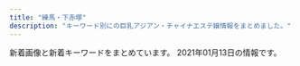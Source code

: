 ```yaml
---
title: "練馬・下赤塚"
description: "キーワード別にの巨乳アジアン・チャイナエステ嬢情報をまとめました。"
---
```


新着画像と新着キーワードをまとめています。
2021年01月13日の情報です。

<DmmAffiliateIns />
<KeywordTable
  shops={
    [
    {
        "keywords": {
            "C": 13
        },
        "img_links": [
            "http://www.e-rakuraku.info/images/newfacet.png",
            "http://www.e-rakuraku.info/images/tite-gallery.png",
            "http://www.e-rakuraku.info/images/mobile.png",
            "http://www.e-rakuraku.info/images/huiyuan.png",
            "http://www.e-rakuraku.info/images/g5.jpg",
            "http://www.e-rakuraku.info/images/sr.png",
            "http://www.e-rakuraku.info/images/g3.jpg",
            "http://www.e-rakuraku.info/images/g2.jpg",
            "http://www.e-rakuraku.info/images/tite-staff.png",
            "http://www.e-rakuraku.info/images/top.jpg",
            "http://www.e-rakuraku.info/images/tel.png",
            "http://www.e-rakuraku.info/images/g4.jpg",
            "http://www.e-rakuraku.info/images/newt.png",
            "http://www.e-rakuraku.info/images/s1.png",
            "http://www.e-rakuraku.info/images/g0.jpg",
            "http://www.e-rakuraku.info/images/g1.jpg",
            "http://www.e-rakuraku.info/images/nei_03.jpg",
            "http://www.e-rakuraku.info/images/s2.png"
        ],
        "url": "http://www.e-rakuraku.info/",
        "station": "\u4e2d\u6751\u6a4b\u99c5",
        "name": "\u697d\u697d"
    },
    {
        "img_links": [
            "http://es-nerima.biz/wp-content/themes/template-salon2/images/gallery4.jpg",
            "http://es-nerima.biz/wp-content/uploads/2016/10/g3-250x330.jpg",
            "http://es-nerima.biz/wp-content/uploads/2016/10/mika-250x330.jpg",
            "http://es-nerima.biz/wp-content/themes/template-salon2/images/gallery2.jpg",
            "http://es-nerima.biz/wp-content/uploads/2016/10/eri-250x330.jpg",
            "http://es-nerima.biz/wp-content/themes/template-salon2/images/gallery-ttl.png",
            "http://es-nerima.biz/wp-content/uploads/2016/10/gallery8.jpg",
            "http://es-nerima.biz/wp-content/themes/template-salon2/images/gallery1.jpg",
            "http://es-nerima.biz/wp-content/uploads/2016/10/camp-bnr.jpg",
            "http://es-nerima.biz/wp-content/uploads/2016/10/girl-1.jpg",
            "http://es-nerima.biz/wp-content/uploads/2016/10/gallery2.jpg",
            "http://es-nerima.biz/wp-content/uploads/2016/10/girl-1-250x330.jpg",
            "http://es-nerima.biz/wp-content/uploads/2016/10/gallery6.jpg",
            "http://es-nerima.biz/wp-content/uploads/2016/10/g6.jpg",
            "http://es-nerima.biz/wp-content/themes/template-salon2/images/pickup-ttl.png",
            "http://es-nerima.biz/wp-content/uploads/2016/10/g6-250x330.jpg",
            "http://es-nerima.biz/wp-content/themes/template-salon2/images/magazine.jpg",
            "http://es-nerima.biz/wp-content/uploads/2016/10/g3.jpg",
            "http://es-nerima.biz/wp-content/themes/template-salon2/images/gallery3.jpg",
            "http://es-nerima.biz/wp-content/themes/template-salon2/images/camp-bnr.jpg",
            "http://es-nerima.biz/wp-content/uploads/2016/10/g4-250x330.jpg",
            "http://es-nerima.biz/wp-content/uploads/2016/10/g5.jpg",
            "http://es-nerima.biz/wp-content/uploads/2016/10/gallery1.jpg",
            "http://es-nerima.biz/wp-content/uploads/2016/10/mika.jpg",
            "http://es-nerima.biz/wp-content/themes/template-salon2/images/massage-de_88_31.jpg",
            "http://cdn.dino-es.com/images/logo/88x31DinoEs.png",
            "http://es-nerima.biz/wp-content/uploads/2016/10/gallery5.jpg",
            "http://es-nerima.biz/wp-content/uploads/2016/10/eri.jpg",
            "http://es-nerima.biz/wp-content/uploads/2016/10/gallery7.jpg",
            "http://es-nerima.biz/wp-content/uploads/2016/10/g1-250x330.jpg",
            "http://es-nerima.biz/wp-content/uploads/2016/10/g5-250x330.jpg",
            "http://es-nerima.biz/wp-content/uploads/2016/10/gallery3.jpg",
            "http://es-nerima.biz/wp-content/themes/template-salon2/images/newface-ttl.png",
            "http://es-nerima.biz/wp-content/uploads/2016/10/girl-1-300x450.jpg",
            "http://es-nerima.biz/wp-content/uploads/2016/10/gallery8-600x600.jpg",
            "http://es-nerima.biz/wp-content/themes/template-salon2/images/slider1.jpg",
            "http://es-nerima.biz/wp-content/themes/template-salon2/images/pickup-frame.png",
            "http://es-nerima.biz/wp-content/themes/template-salon2/images/tel.png",
            "http://es-nerima.biz/wp-content/themes/template-salon2/images/news-ttl.png"
        ],
        "name": "\u3046\u3089\u3089",
        "keywords": {},
        "url": "http://es-nerima.biz/",
        "station": "\u7df4\u99ac\u99c5\u5317\u53e3"
    },
    {
        "img_links": [
            "http://koukoku.xyz/garden/css/nav/nav02.png",
            "http://koukoku.xyz/garden/css/right.jpg",
            "http://koukoku.xyz/garden/css/nav/nav06.png",
            "http://koukoku.xyz/garden/css/nav/nav05.png",
            "http://koukoku.xyz/garden/css/top04.jpg",
            "http://koukoku.xyz/garden/css/staff/staff05.jpg",
            "http://koukoku.xyz/garden/css/nav/nav04.png",
            "http://koukoku.xyz/garden/css/staff/staff004.jpg",
            "http://koukoku.xyz/garden/css/staff/staff002.jpg",
            "http://koukoku.xyz/garden/css/staff/staff001.jpg",
            "http://koukoku.xyz/garden/css/left.jpg",
            "http://koukoku.xyz/garden/css/top01.jpg",
            "http://koukoku.xyz/garden/css/staff/staff003.jpg",
            "http://koukoku.xyz/garden/css/tel.png",
            "http://koukoku.xyz/garden/css/nav/nav01.png",
            "http://koukoku.xyz/garden/css/staff06.jpg",
            "http://koukoku.xyz/garden/css/staff0002.jpg",
            "http://koukoku.xyz/garden/css/staff/staff05-b.jpg",
            "http://koukoku.xyz/garden/css/staff001.jpg",
            "http://koukoku.xyz/garden/css/nav/nav03.png",
            "http://koukoku.xyz/garden/css/staff05.jpg",
            "http://koukoku.xyz/garden/css/staff/staff06.jpg"
        ],
        "url": "http://koukoku.xyz/garden/",
        "name": "\u591c\u306e\u30ac\u30fc\u30c7\u30f3",
        "station": "\u7df4\u99ac\u99c5",
        "keywords": {
            "92": 2,
            "C": 1,
            "85": 1,
            "E": 1,
            "F": 1,
            "87": 1,
            "D": 3,
            "89": 2
        }
    },
    {
        "station": "\u77f3\u795e\u4e95\u516c\u5712\u99c5\u5357\u53e3",
        "img_links": [
            "http://aroma-p.info/wp/wp-content/uploads/2020/09/78654a1.jpg",
            "http://aroma-p.info/wp/wp-content/themes/Butterfly2_ver_1_3/images/tel.png",
            "http://aroma-p.info/wp/wp-content/themes/Butterfly2_ver_1_3/images/room/4.jpg",
            "http://aroma-p.info/wp/wp-content/uploads/2019/07/darstyfauya.jpg",
            "http://aroma-p.info/wp/wp-content/themes/Butterfly2_ver_1_3/images/room/6.jpg",
            "http://aroma-p.info/wp/wp-content/themes/Butterfly2_ver_1_3/event/top-img021.png",
            "http://aroma-p.info/wp/wp-content/themes/Butterfly2_ver_1_3/images/room/1.jpg",
            "http://aroma-p.info/wp/wp-content/themes/Butterfly2_ver_1_3/images/room/5.jpg",
            "http://aroma-p.info/wp/wp-content/uploads/2019/07/faytusgiahojpk.jpg",
            "http://aroma-p.info/wp/wp-content/uploads/2020/11/iouyghsa.jpg",
            "http://aroma-p.info/wp/wp-content/themes/Butterfly2_ver_1_3/event/top-img09.png",
            "http://aroma-p.info/wp/wp-content/uploads/2019/11/asashiojpka.jpg",
            "http://aroma-p.info/wp/wp-content/uploads/2019/12/sayugihojka.jpg",
            "http://aroma-p.info/wp/wp-content/themes/Butterfly2_ver_1_3/images/room/2.jpg",
            "http://aroma-p.info/wp/wp-content/uploads/2018/06/hiusasalklksaa.jpg",
            "http://aroma-p.info/wp/wp-content/themes/Butterfly2_ver_1_3/event/top-img01.png",
            "http://aroma-p.info/wp/wp-content/uploads/2020/07/aws4e5drft1.jpg",
            "http://aroma-p.info/wp/wp-content/uploads/2020/10/198765rsa.jpg",
            "http://aroma-p.info/wp/wp-content/themes/Butterfly2_ver_1_3/images/call.png",
            "http://aroma-p.info/wp/wp-content/uploads/2019/01/hsiaojilakla.jpg",
            "http://aroma-p.info/wp/wp-content/themes/Butterfly2_ver_1_3/images/room/3.jpg"
        ],
        "url": "http://aroma-p.info/",
        "keywords": {
            "E": 6,
            "C": 4,
            "D": 10
        },
        "name": "AROMA PLAZA \u30a2\u30ed\u30de\u30d7\u30e9\u30b6"
    },
    {
        "img_links": [
            "http://www.es-kou.link/images/news.jpg",
            "http://www.es-kou.link/images/int2.png",
            "http://www.es-kou.link/images/interior_t.jpg",
            "http://www.es-kou.link/img/satomi1.jpg",
            "http://www.es-kou.link/images/b2.jpg",
            "http://www.es-kou.link/img/nana1.jpg",
            "http://www.es-kou.link/images/head.jpg",
            "http://www.es-kou.link/images/info.png",
            "http://www.es-kou.link/images/sys2.jpg",
            "http://www.es-kou.link/img/mimi1.jpg",
            "http://www.es-kou.link/images/2.jpg",
            "http://www.es-kou.link/images/int1.png",
            "http://www.es-kou.link/images/sys1.jpg",
            "http://www.es-kou.link/images/3.jpg",
            "http://www.es-kou.link/images/b1.jpg",
            "http://www.es-kou.link/images/1.jpg",
            "http://www.es-kou.link/images/staff_t.jpg",
            "http://www.es-kou.link/images/sys3.png",
            "http://www.es-kou.link/images/mobile.jpg",
            "http://www.es-kou.link/images/s1.png"
        ],
        "url": "http://www.es-kou.link/",
        "station": "\u4e0b\u8d64\u585a\u99c5\u5317\u53e3",
        "keywords": {},
        "name": "\u7d05\u6708"
    },
    {
        "station": "\u7df4\u99ac\u99c5\u897f\u53e3",
        "img_links": [
            "http://www.seoul.esjp.info/files/005.jpg",
            "http://www.seoul.esjp.info/files/003.jpg",
            "http://www.seoul.esjp.info/files/007.jpg",
            "http://www.seoul.esjp.info/files/010.jpg",
            "http://www.seoul.esjp.info/img/change-006.png",
            "http://www.seoul.esjp.info/img/main-top01.png",
            "http://www.seoul.esjp.info/img/change-005.png",
            "http://www.seoul.esjp.info/img/main-top03.png",
            "http://www.seoul.esjp.info/img/change-003.png",
            "http://www.seoul.esjp.info/img/change-002.png",
            "http://www.seoul.esjp.info/img/nav-004.png",
            "http://www.seoul.esjp.info/img/head.png",
            "http://www.seoul.esjp.info/files/011.jpg",
            "http://www.seoul.esjp.info/img/nav-001.png",
            "http://www.seoul.esjp.info/files/001.jpg",
            "http://www.seoul.esjp.info/files/006.jpg",
            "http://www.seoul.esjp.info/img/change-004.png",
            "http://www.seoul.esjp.info/files/013.jpg",
            "http://www.seoul.esjp.info/img/nav-002.png",
            "http://www.seoul.esjp.info/files/004.jpg",
            "http://www.seoul.esjp.info/img/nav-006.png",
            "http://www.seoul.esjp.info/img/change-001.png",
            "http://www.seoul.esjp.info/files/015.jpg",
            "http://www.seoul.esjp.info/img/recuit.png",
            "http://www.seoul.esjp.info/img/nav-003.png",
            "http://www.seoul.esjp.info/files/008.jpg",
            "http://www.seoul.esjp.info/files/012.jpg",
            "http://www.seoul.esjp.info/img/nav-005.png",
            "http://www.seoul.esjp.info/img/foot.png"
        ],
        "keywords": {
            "87": 1,
            "D": 4,
            "86": 3
        },
        "url": "http://www.seoul.esjp.info/",
        "name": "\u7652\u3057\u306e\u90e8\u5c4b"
    },
    {
        "url": "http://www.hi-msg.com/dansin/",
        "name": "\u6696\u5fc3",
        "station": "\u3068\u304d\u308f\u53f0\u99c5\u5357\u53e3",
        "keywords": {},
        "img_links": [
            "http://www.hi-msg.com/dansin/images/s_news.jpg",
            "http://www.hi-msg.com/dansin/images/p-4.jpg",
            "http://www.hi-msg.com/dansin/images/s_pick.jpg",
            "http://www.hi-msg.com/dansin/images/top.jpg",
            "http://www.hi-msg.com/dansin/images/p-2-1.jpg",
            "http://www.hi-msg.com/dansin/images/p-8.jpg",
            "http://www.hi-msg.com/dansin/images/end1.jpg",
            "http://www.hi-msg.com/dansin/images/p-5-1.jpg",
            "http://www.hi-msg.com/dansin/images/mobile.jpg",
            "http://www.hi-msg.com/dansin/images/top1.jpg",
            "http://www.hi-msg.com/dansin/images/p-1.jpg",
            "http://www.hi-msg.com/dansin/images/nav.jpg",
            "http://www.hi-msg.com/dansin/images/s_info.jpg",
            "http://www.hi-msg.com/dansin/images/1.jpg",
            "http://www.hi-msg.com/dansin/images/p-6.jpg",
            "http://www.hi-msg.com/dansin/images/p-5.jpg",
            "http://www.hi-msg.com/dansin/images/p-6-1.jpg",
            "http://www.hi-msg.com/dansin/images/s_face.jpg",
            "http://www.hi-msg.com/dansin/images/p-4-1.jpg",
            "http://www.hi-msg.com/dansin/images/p-1-1.jpg",
            "http://www.hi-msg.com/dansin/images/p-7.jpg",
            "http://www.hi-msg.com/dansin/images/p-2.jpg"
        ]
    },
    {
        "station": "\u7df4\u99ac\u99c5\u5357\u53e3",
        "url": "http://himawari.est-u.com/",
        "img_links": [
            "http://himawari.est-u.com/images/a2.jpg",
            "http://himawari.est-u.com/staff/asuka.jpg",
            "http://himawari.est-u.com/images/index2_08.jpg",
            "http://himawari.est-u.com/images/index_02.jpg",
            "http://himawari.est-u.com/staff/eri.jpg",
            "http://himawari.est-u.com/images/index_08.jpg",
            "http://himawari.est-u.com/images/index_10.jpg",
            "http://himawari.est-u.com/images/down.jpg",
            "http://himawari.est-u.com/images/index_04.jpg",
            "http://himawari.est-u.com/staff/yuki.jpg",
            "http://himawari.est-u.com/staff/sakura.jpg",
            "http://himawari.est-u.com/staff/izumi.jpg",
            "http://himawari.est-u.com/staff/nami.jpg",
            "http://himawari.est-u.com/staff/miyuki.jpg",
            "http://himawari.est-u.com/staff/umi.jpg",
            "http://himawari.est-u.com/images/therpist.jpg",
            "http://himawari.est-u.com/images/a1.jpg"
        ],
        "name": "\u3072\u307e\u308f\u308a",
        "keywords": {
            "C": 7
        }
    },
    {
        "station": "\u7df4\u99ac\u99c5\u5357\u53e3",
        "name": "ROSE",
        "img_links": [
            "http://www.nerima-rose.com/images/rosa-sys_09a.jpg",
            "http://www.nerima-rose.com/images/shop/4/s1.jpg",
            "http://www.nerima-rose.com/images/staff/16/kaori2.jpg",
            "http://www.nerima-rose.com/images/staff/16/aya2.jpg",
            "http://www.nerima-rose.com/images/rosa-pindao_07.jpg",
            "http://www.nerima-rose.com/images/staff/17/2/kina.jpg",
            "http://www.nerima-rose.com/images/rosa-sys_04.jpg",
            "http://www.nerima-rose.com/images/staff/17/2/nana.png",
            "http://www.nerima-rose.com/images/index-rosa_02.jpg",
            "http://www.nerima-rose.com/images/index-rosa_04.jpg",
            "http://www.nerima-rose.com/images/aroma/r2.jpg",
            "http://www.nerima-rose.com/images/shop/11.jpg",
            "http://www.nerima-rose.com/images/staff/17/riri.jpg",
            "http://www.nerima-rose.com/images/index-rosa_09.jpg",
            "http://www.nerima-rose.com/images/shop/h1.jpg",
            "http://www.nerima-rose.com/cgi-bin/topics/img/16-1.jpg",
            "http://www.nerima-rose.com/images/nav/nav-acc.jpg",
            "http://www.nerima-rose.com/images/aroma/r1.jpg",
            "http://www.nerima-rose.com/images/staff/16/misaki2.jpg",
            "http://www.nerima-rose.com/images/staff/17/2/ena.jpg",
            "http://www.nerima-rose.com/images/sys3.jpg",
            "http://www.nerima-rose.com/images/images/sys2018_06.jpg",
            "http://www.nerima-rose.com/images/nav/nav-rec.jpg",
            "http://www.nerima-rose.com/images/aroma/r3.jpg",
            "http://www.nerima-rose.com/images/images/sys2018_03.jpg",
            "http://www.nerima-rose.com/images/rosa-pindao_09.jpg",
            "http://www.nerima-rose.com/images/shop/3/sh1.jpg"
        ],
        "url": "http://www.nerima-rose.com/",
        "keywords": {
            "C": 8
        }
    },
    {
        "station": "\u6771\u6b66\u7df4\u99ac\u99c5\u5317\u53e3",
        "url": "http://nymphe-est.biz/",
        "img_links": [
            "http://nymphe-est.biz/images/no.png",
            "http://nymphe-est.biz/images/m5.png",
            "http://nymphe-est.biz/images/tit4.jpg",
            "http://nymphe-est.biz/images/m1.png",
            "http://nymphe-est.biz/images/bur.jpg",
            "http://nymphe-est.biz/images/tit2.jpg",
            "http://nymphe-est.biz/images/tit6.jpg",
            "http://nymphe-est.biz/images/m2.png",
            "http://nymphe-est.biz/images/spt.png",
            "http://nymphe-est.biz/images/tit5.jpg",
            "http://nymphe-est.biz/images/stat.jpg",
            "http://nymphe-est.biz/images/fla.jpg",
            "http://nymphe-est.biz/images/cg01.jpg",
            "http://nymphe-est.biz/images/m6.png",
            "http://nymphe-est.biz/images/stal.jpg",
            "http://nymphe-est.biz/images/m3.png",
            "http://nymphe-est.biz/images/tit3.jpg",
            "http://nymphe-est.biz/images/bul.jpg",
            "http://nymphe-est.biz/images/cg02.jpg",
            "http://nymphe-est.biz/images/accl.jpg",
            "http://nymphe-est.biz/images/tm.jpg",
            "http://nymphe-est.biz/images/m4.png",
            "http://nymphe-est.biz/images/top.png",
            "http://nymphe-est.biz/images/cg03.jpg"
        ],
        "name": "\u59eb\u306e\u3086\u3073\u3055\u304d",
        "keywords": {
            "D": 2,
            "E": 1
        }
    },
    {
        "keywords": {
            "E": 8,
            "D": 7
        },
        "url": "https://salasa.tokyo/",
        "img_links": [
            "https://salasa.tokyo/wp-content/themes/este/img/tel_footer.png",
            "https://salasa.tokyo/wp-content/themes/este/img/top-img01b.png",
            "https://salasa.tokyo/wp-content/themes/este/img/3.jpg",
            "https://salasa.tokyo/wp-content/uploads/2020/02/41salasa.jpg",
            "https://salasa.tokyo/wp-content/themes/este/img/call.png",
            "https://salasa.tokyo/wp-content/themes/este/img/top-img021.png",
            "https://salasa.tokyo/wp-content/uploads/2020/02/1salasa.jpg",
            "https://salasa.tokyo/wp-content/uploads/2020/02/11salasa.jpg",
            "https://salasa.tokyo/wp-content/themes/este/img/top-img05.png",
            "https://salasa.tokyo/wp-content/themes/este/img/4.jpg",
            "https://salasa.tokyo/wp-content/uploads/2020/02/32salasa.jpg",
            "https://salasa.tokyo/wp-content/themes/este/img/top-img04.png",
            "https://salasa.tokyo/wp-content/themes/este/img/2.jpg",
            "https://salasa.tokyo/wp-content/themes/este/img/tel_header.png",
            "https://salasa.tokyo/wp-content/themes/este/img/top-img02.png",
            "https://salasa.tokyo/wp-content/themes/este/img/1.jpg",
            "https://salasa.tokyo/wp-content/themes/este/img/top-img01.png",
            "https://salasa.tokyo/wp-content/themes/este/img/top-img01a.png"
        ],
        "station": "\u7df4\u99ac\u99c5\u897f\u53e3",
        "name": "\u3064\u307c\u307f"
    },
    {
        "station": "\u6210\u5897\u99c5\u5317\u53e3",
        "keywords": {
            "C": 24,
            "E": 1,
            "G": 1,
            "94": 1,
            "86": 17,
            "D": 16
        },
        "img_links": [
            "http://mannmaru.xyz/uploads/200912/1-200912152551K9.jpg",
            "http://mannmaru.xyz/uploads/200908/1-200ZQ304213L.jpg",
            "http://mannmaru.xyz/uploads/201106/1-201106163420503.jpg",
            "http://mannmaru.xyz/style/images/dt.jpg",
            "http://mannmaru.xyz/uploads/200930/1-200930092346129.jpg",
            "http://mannmaru.xyz/uploads/201226/1-20122616061Aa.jpg",
            "http://mannmaru.xyz/style/images/girl-z1.jpg",
            "http://mannmaru.xyz/uploads/201006/1-201006104306102.jpg",
            "http://mannmaru.xyz/uploads/201112/1-2011120U259211.jpg",
            "http://mannmaru.xyz/style/images/end.jpg",
            "http://mannmaru.xyz/uploads/201010/1-2010101A4532c.jpg",
            "http://mannmaru.xyz/uploads/201106/1-2011061633492c.jpg",
            "http://mannmaru.xyz/style/images/staff_line.png",
            "http://mannmaru.xyz/uploads/201111/1-2011111325441M.jpg",
            "http://mannmaru.xyz/uploads/201111/1-201111132553140.jpg",
            "http://mannmaru.xyz/uploads/201214/1-201214140532633.jpg",
            "http://mannmaru.xyz/uploads/201028/1-20102Q24S0942.jpg",
            "http://mannmaru.xyz/style/images/room2.jpg",
            "http://mannmaru.xyz/uploads/210105/1-210105124QM16.jpg",
            "http://mannmaru.xyz/uploads/201112/1-2011120U32Q21.jpg",
            "http://mannmaru.xyz/uploads/201111/1-201111132535H6.jpg",
            "http://mannmaru.xyz/uploads/201006/1-201006104331a4.jpg",
            "http://mannmaru.xyz/style/images/bj3.png",
            "http://mannmaru.xyz/style/images/room4.jpg",
            "http://mannmaru.xyz/uploads/210105/1-210105124T2148.jpg",
            "http://mannmaru.xyz/style/images/mobile.jpg",
            "http://mannmaru.xyz/style/images/top.png",
            "http://mannmaru.xyz/uploads/200930/1-20093009233O42.jpg",
            "http://mannmaru.xyz/uploads/201026/1-201026095440P8.jpg",
            "http://mannmaru.xyz/uploads/201214/1-2012141405532C.jpg",
            "http://mannmaru.xyz/uploads/200829/1-200R913195W14.jpg",
            "http://mannmaru.xyz/style/images/girl-z2.jpg",
            "http://mannmaru.xyz/uploads/201006/1-201006104323245.jpg",
            "http://mannmaru.xyz/uploads/201028/1-20102Q24PXb.jpg",
            "http://mannmaru.xyz/uploads/201020/1-2010200TG3423.jpg",
            "http://mannmaru.xyz/uploads/201028/1-20102Q24R2Y7.jpg",
            "http://mannmaru.xyz/uploads/200908/1-200ZQ30400545.jpg",
            "http://mannmaru.xyz/plus/images/room5.jpg",
            "http://mannmaru.xyz/uploads/201130/1-20113009354V96.jpg",
            "http://mannmaru.xyz/uploads/200808/1-200PQ35300X8.jpg",
            "http://mannmaru.xyz/uploads/201214/1-201214140544N0.jpg",
            "http://mannmaru.xyz/uploads/210105/1-210105124S0643.jpg",
            "http://mannmaru.xyz/uploads/201112/1-2011120U33N31.jpg",
            "http://mannmaru.xyz/uploads/201212/1-201212152243942.jpg",
            "http://mannmaru.xyz/style/images/room3.jpg",
            "http://mannmaru.xyz/uploads/201130/1-20113009352G24.jpg",
            "http://mannmaru.xyz/style/images/room1.jpg",
            "http://mannmaru.xyz/uploads/201020/1-2010200T649248.jpg",
            "http://mannmaru.xyz/uploads/201020/1-2010200TF4347.jpg",
            "http://mannmaru.xyz/uploads/200908/1-200ZQ30412239.jpg",
            "http://mannmaru.xyz/uploads/201130/1-20113009355I62.jpg",
            "http://mannmaru.xyz/uploads/201106/1-201106163411121.jpg",
            "http://mannmaru.xyz/uploads/200930/1-200930092325118.jpg"
        ],
        "url": "http://mannmaru.xyz/",
        "name": "\u5348\u5f8c\u306e\u591c"
    },
    {
        "keywords": {
            "88": 1,
            "86": 2,
            "93": 1,
            "84": 1,
            "83": 2,
            "95": 1,
            "87": 1,
            "G": 2,
            "94": 1,
            "C": 5,
            "80": 2,
            "D": 4,
            "91": 2,
            "F": 3
        },
        "station": "\u5927\u6cc9\u5b66\u5712\u99c5",
        "name": "\u30e9\u30b1\u30b7\u30b9\u5927\u6cc9\u5b66\u5712",
        "url": "http://lachesis.este88.com/",
        "img_links": [
            "https://lachesis.este88.com/gals/aoi1.jpg",
            "http://lachesis.este88.com/gals/narumi4.jpg",
            "https://lachesis.este88.com/gals/narumi1.jpg",
            "https://lachesis.este88.com/gals/minami1.jpg",
            "http://lachesis.este88.com/gals/arisa1.jpg",
            "http://lachesis.este88.com/gals/mao2.jpg",
            "http://lachesis.este88.com/gals/tumugi2.jpg",
            "http://lachesis.este88.com/gals/amina2.jpg",
            "https://lachesis.este88.com/gals/maria1.jpg",
            "https://lachesis.este88.com/images/line.jpg",
            "http://lachesis.este88.com/images/sysh3bar.png",
            "http://lachesis.este88.com/gals/narumi2.jpg",
            "http://lachesis.este88.com/images/bg_header3.jpg",
            "https://lachesis.este88.com/gals/arisa1.jpg",
            "https://lachesis.este88.com/gals/miho1.jpg",
            "http://lachesis.este88.com/images/line.jpg",
            "http://lachesis.este88.com/gals/yuu1.jpg",
            "http://lachesis.este88.com/gals/miku2.jpg",
            "http://lachesis.este88.com/gals/maria1.jpg",
            "http://lachesis.este88.com/gals/tumugi1.jpg",
            "https://lachesis.este88.com/images/bg_header.jpg",
            "http://lachesis.este88.com/gals/tumugi3.jpg",
            "https://lachesis.este88.com/gals/rinnka1.jpg",
            "http://lachesis.este88.com/gals/minami1.jpg",
            "http://lachesis.este88.com/gals/aoi3.jpg",
            "https://lachesis.este88.com/images/info5.jpg",
            "http://lachesis.este88.com/gals/arisa2.jpg",
            "http://lachesis.este88.com/gals/rinnka4.jpg",
            "http://lachesis.este88.com/gals/rinnka1.jpg",
            "http://lachesis.este88.com/gals/sayaka1.jpg",
            "https://lachesis.este88.com/gals/amina1.jpg",
            "http://lachesis.este88.com/gals/miho2.jpg",
            "http://lachesis.este88.com/gals/rinnka2.jpg",
            "http://lachesis.este88.com/gals/mao1.jpg",
            "http://lachesis.este88.com/gals/miku3.jpg",
            "http://lachesis.este88.com/gals/aoi2.jpg",
            "http://lachesis.este88.com/gals/arisa3.jpg",
            "http://lachesis.este88.com/gals/miho3.jpg",
            "https://lachesis.este88.com/gals/sayaka1.jpg",
            "http://lachesis.este88.com/gals/minami2.jpg",
            "http://lachesis.este88.com/gals/amina3.jpg",
            "http://lachesis.este88.com/gals/narumi3.jpg",
            "http://lachesis.este88.com/gals/itika1.jpg",
            "https://lachesis.este88.com/gals/itika1.jpg",
            "http://lachesis.este88.com/gals/miho1.jpg",
            "https://lachesis.este88.com/gals/miku1.jpg",
            "https://lachesis.este88.com/images/sysh3bar.png",
            "https://lachesis.este88.com/gals/mao1.jpg",
            "http://lachesis.este88.com/gals/yuu3.jpg",
            "http://lachesis.este88.com/images/bg_header.jpg",
            "http://lachesis.este88.com/gals/narumi1.jpg",
            "https://lachesis.este88.com/gals/yuu1.jpg",
            "http://lachesis.este88.com/gals/itika3.jpg",
            "http://lachesis.este88.com/gals/amina1.jpg",
            "http://lachesis.este88.com/images/info5.jpg",
            "http://lachesis.este88.com/gals/itika2.jpg",
            "http://lachesis.este88.com/gals/sayaka3.jpg",
            "http://momipara.jp/img/link/momi234.jpg",
            "http://lachesis.este88.com/gals/miku1.jpg",
            "http://lachesis.este88.com/gals/yuu2.jpg",
            "http://lachesis.este88.com/gals/yuu4.jpg",
            "http://lachesis.este88.com/gals/rinnka3.jpg",
            "https://lachesis.este88.com/gals/tumugi1.jpg",
            "https://lachesis.este88.com/images/bg_header3.jpg",
            "http://lachesis.este88.com/gals/aoi1.jpg",
            "http://lachesis.este88.com/gals/sayaka2.jpg"
        ]
    },
    {
        "keywords": {
            "E": 5,
            "87": 5,
            "D": 2,
            "89": 1,
            "F": 2,
            "C": 16,
            "88": 3
        },
        "img_links": [
            "http://midori-massage.work/img/ss5.jpg",
            "http://midori-massage.work/img/ss30.jpg",
            "http://midori-massage.work/img/st54.jpg",
            "http://midori-massage.work/img/ss2.jpg",
            "http://midori-massage.work/img/ss13.jpg",
            "http://midori-massage.work/img/mo.png",
            "http://midori-massage.work/img/a3.jpg",
            "http://midori-massage.work/img/ss44.jpg",
            "http://midori-massage.work/img/st56.jpg",
            "http://midori-massage.work/img/ss20.jpg",
            "http://midori-massage.work/img/ss8.jpg",
            "http://midori-massage.work/img/ss7.jpg",
            "http://midori-massage.work/img/botton.jpg",
            "http://midori-massage.work/img/ss47.jpg",
            "http://midori-massage.work/img/ss12.jpg",
            "http://midori-massage.work/img/ss40.jpg",
            "http://midori-massage.work/img/s54.png",
            "http://midori-massage.work/img/ss24.jpg",
            "http://midori-massage.work/img/ss25.jpg",
            "http://midori-massage.work/img/s56.png",
            "http://midori-massage.work/img/st47.jpg",
            "http://midori-massage.work/img/ss33.jpg",
            "http://midori-massage.work/img/ss39.jpg",
            "http://midori-massage.work/img/ss42.jpg",
            "http://midori-massage.work/img/st53.jpg",
            "http://midori-massage.work/img/ss29.jpg",
            "http://midori-massage.work/img/s49.png",
            "http://midori-massage.work/img/a2.jpg",
            "http://midori-massage.work/img/ss21.jpg",
            "http://midori-massage.work/img/ss10.jpg",
            "http://midori-massage.work/img/st55.jpg",
            "http://midori-massage.work/img/ss48.jpg",
            "http://midori-massage.work/img/ss43.jpg",
            "http://midori-massage.work/img/ss46.jpg",
            "http://midori-massage.work/img/fla-1.jpg",
            "http://midori-massage.work/img/ss3.jpg",
            "http://midori-massage.work/img/s50.png",
            "http://midori-massage.work/img/ss31.jpg",
            "http://midori-massage.work/img/st056.jpg",
            "http://midori-massage.work/img/s53.png",
            "http://midori-massage.work/img/ss38.jpg",
            "http://midori-massage.work/img/ss6.jpg",
            "http://midori-massage.work/img/st49.jpg",
            "http://midori-massage.work/img/ss32.jpg",
            "http://midori-massage.work/img/st52.jpg",
            "http://midori-massage.work/img/s47.png",
            "http://midori-massage.work/img/ss26.jpg",
            "http://midori-massage.work/img/ss15.jpg",
            "http://midori-massage.work/img/a1.jpg",
            "http://midori-massage.work/img/ss53.jpg",
            "http://midori-massage.work/img/ss18.jpg",
            "http://midori-massage.work/img/s57.png",
            "http://midori-massage.work/img/ss19.jpg",
            "http://midori-massage.work/img/ss37.jpg",
            "http://midori-massage.work/img/ss22.jpg",
            "http://midori-massage.work/img/ss50.jpg",
            "http://midori-massage.work/img/ss35.jpg",
            "http://midori-massage.work/img/ss49.jpg",
            "http://midori-massage.work/img/ss14.jpg",
            "http://midori-massage.work/img/ss17.jpg",
            "http://midori-massage.work/img/ss28.jpg",
            "http://midori-massage.work/img/ss56.jpg",
            "http://midori-massage.work/img/st50.jpg",
            "http://midori-massage.work/img/ss9.jpg",
            "http://midori-massage.work/img/ss34.jpg",
            "http://midori-massage.work/img/st57.jpg",
            "http://midori-massage.work/img/s55.png",
            "http://midori-massage.work/img/s52.png",
            "http://midori-massage.work/img/ss54.jpg",
            "http://midori-massage.work/img/ss45.jpg",
            "http://midori-massage.work/img/ss4.jpg",
            "http://midori-massage.work/img/ss41.jpg",
            "http://midori-massage.work/img/ss55.jpg",
            "http://midori-massage.work/img/ss16.jpg",
            "http://midori-massage.work/img/ss51.jpg",
            "http://midori-massage.work/img/ss52.jpg",
            "http://midori-massage.work/img/ss23.jpg",
            "http://midori-massage.work/img/ss1.jpg",
            "http://midori-massage.work/img/fla-2.jpg",
            "http://midori-massage.work/img/ss36.jpg",
            "http://midori-massage.work/img/ss57.jpg"
        ],
        "name": "\u7dd1",
        "station": "\u8981\u753a\u99c55\u756a\u51fa\u53e3",
        "url": "http://midori-massage.work/"
    },
    {
        "img_links": [
            "http://ponfu-massage.work/img/acc3.jpg",
            "http://ponfu-massage.work/img/campian.jpg",
            "http://ponfu-massage.work/img/sta44.jpg",
            "http://ponfu-massage.work/img/s38.jpg",
            "http://ponfu-massage.work/img/st45.jpg",
            "http://ponfu-massage.work/img/s44.jpg",
            "http://ponfu-massage.work/img/s45.jpg",
            "http://ponfu-massage.work/img/st18.jpg",
            "http://ponfu-massage.work/img/s40.jpg",
            "http://ponfu-massage.work/img/acc10.jpg",
            "http://ponfu-massage.work/img/botton.jpg",
            "http://ponfu-massage.work/img/s42.jpg",
            "http://ponfu-massage.work/img/st41.jpg",
            "http://ponfu-massage.work/img/sta45.jpg",
            "http://ponfu-massage.work/img/sta38.jpg",
            "http://ponfu-massage.work/img/acc8.jpg",
            "http://ponfu-massage.work/img/st30.jpg",
            "http://ponfu-massage.work/img/acc1.jpg",
            "http://ponfu-massage.work/img/st42.jpg",
            "http://ponfu-massage.work/img/sta35.jpg",
            "http://ponfu-massage.work/img/acc7.jpg",
            "http://ponfu-massage.work/img/sta41.jpg",
            "http://ponfu-massage.work/img/s43.jpg",
            "http://ponfu-massage.work/img/sta37.jpg",
            "http://ponfu-massage.work/img/sta42.jpg",
            "http://ponfu-massage.work/img/acc5.jpg",
            "http://ponfu-massage.work/img/sta43.jpg",
            "http://ponfu-massage.work/img/sta28.jpg",
            "http://ponfu-massage.work/img/acc9.jpg",
            "http://ponfu-massage.work/img/st37.jpg",
            "http://ponfu-massage.work/img/s39.jpg",
            "http://ponfu-massage.work/img/s41.jpg",
            "http://ponfu-massage.work/img/st35.jpg",
            "http://ponfu-massage.work/img/st40.jpg",
            "http://ponfu-massage.work/img/acc2.jpg",
            "http://ponfu-massage.work/img/acc4.jpg",
            "http://ponfu-massage.work/img/st43.jpg",
            "http://ponfu-massage.work/img/sta40.jpg",
            "http://ponfu-massage.work/img/st44.jpg",
            "http://ponfu-massage.work/img/sta30.jpg",
            "http://ponfu-massage.work/img/st38.jpg",
            "http://ponfu-massage.work/img/st39.jpg",
            "http://ponfu-massage.work/img/sta39.jpg",
            "http://ponfu-massage.work/img/s30.jpg",
            "http://ponfu-massage.work/img/st28.jpg",
            "http://ponfu-massage.work/img/acc6.jpg",
            "http://ponfu-massage.work/img/s37.jpg"
        ],
        "url": "http://ponfu-massage.work/",
        "station": "\u7df4\u99ac\u99c5\u897f\u53e3",
        "keywords": {
            "84": 1,
            "D": 10,
            "C": 22,
            "87": 4,
            "E": 1,
            "F": 1,
            "85": 3,
            "88": 4,
            "89": 1
        },
        "name": "\u30dd\u30f3\u30d5\u30fc"
    },
    {
        "keywords": {
            "C": 7
        },
        "img_links": [
            "http://moonlove.est-u.com/images/icon_000.jpg",
            "http://moonlove.est-u.com/images/s1.jpg",
            "http://moonlove.est-u.com/staff/nami.jpg",
            "http://moonlove.est-u.com/images/index_15.jpg",
            "http://moonlove.est-u.com/images/index_13.jpg",
            "http://moonlove.est-u.com/staff/sakura.jpg",
            "http://moonlove.est-u.com/images/index2_06.jpg",
            "http://moonlove.est-u.com/images/s3.jpg",
            "http://moonlove.est-u.com/images/s8.jpg",
            "http://moonlove.est-u.com/images/index_05.jpg",
            "http://moonlove.est-u.com/staff/kaori.jpg",
            "http://moonlove.est-u.com/images/index_17.jpg",
            "http://moonlove.est-u.com/images/s6.jpg",
            "http://moonlove.est-u.com/images/index_16.jpg",
            "http://moonlove.est-u.com/staff/ayumi.jpg",
            "http://moonlove.est-u.com/images/index_12.jpg",
            "http://moonlove.est-u.com/images/s4.jpg",
            "http://moonlove.est-u.com/images/index_19.jpg",
            "http://moonlove.est-u.com/images/index1_06.jpg",
            "http://moonlove.est-u.com/images/index_02.jpg",
            "http://moonlove.est-u.com/images/index_04.jpg",
            "http://moonlove.est-u.com/images/index_14.jpg",
            "http://moonlove.est-u.com/images/index_08.jpg",
            "http://moonlove.est-u.com/images/index_10.jpg",
            "http://moonlove.est-u.com/staff/miki.jpg",
            "http://moonlove.est-u.com/images/s5.jpg",
            "http://moonlove.est-u.com/images/index_07.jpg",
            "http://moonlove.est-u.com/images/index3_06.jpg",
            "http://moonlove.est-u.com/images/staff_09.jpg"
        ],
        "name": "\u6708\u306e\u604b",
        "url": "http://moonlove.est-u.com/",
        "station": "\u7df4\u99ac\u99c5\u5317\u53e3"
    },
    {
        "station": "\u4e0b\u8d64\u585a\u99c5\u5317\u53e3",
        "name": "\u83ef\uff5e\u306f\u306a\uff5e",
        "keywords": {},
        "url": "http://www.hanaest.net/",
        "img_links": [
            "http://www.hanaest.net/up/uploads/20171017081729nana.jpg",
            "http://www.hanaest.net/images/ttl_staff.png",
            "http://www.hanaest.net/images/qj.png",
            "http://www.hanaest.net/images/r2.jpg",
            "http://www.hanaest.net/images/r1.jpg",
            "http://www.hanaest.net/images/ttl_price.png",
            "http://www.hanaest.net/up/uploads/20170621202142mimi.jpg",
            "http://www.hanaest.net/images/s2.jpg",
            "http://www.hanaest.net/up/uploads/20161009222712tomo.jpg",
            "http://www.hanaest.net/up/uploads/20161128220158nao.jpg",
            "http://www.hanaest.net/images/ttl_qj.png",
            "http://www.hanaest.net/up/uploads/20171005214644212.jpg",
            "http://www.hanaest.net/images/news.png",
            "http://www.hanaest.net/images/header_bg.png"
        ]
    },
    {
        "station": "\u4e2d\u6751\u6a4b\u99c5\u5357\u53e3",
        "name": "\u30b9\u30a6\u30a3\u30fc\u30c8",
        "img_links": [
            "http://www.es-yas.click/images/sirase.jpg",
            "http://www.es-yas.click/images/2.jpg",
            "http://www.es-yas.click/images/1.jpg",
            "http://www.es-yas.click/img/sayuri1.jpg",
            "http://www.es-yas.click/images/info.png",
            "http://www.es-yas.click/images/mobile.jpg",
            "http://www.es-yas.click/img/risa1.jpg",
            "http://www.es-yas.click/images/int2.png",
            "http://www.es-yas.click/images/newface.png",
            "http://www.es-yas.click/images/news.jpg",
            "http://www.es-yas.click/images/sys1.png",
            "http://www.es-yas.click/images/3.jpg",
            "http://www.es-yas.click/img/aya1.jpg",
            "http://www.es-yas.click/images/sys2.png",
            "http://www.es-yas.click/images/staff_t.jpg",
            "http://www.es-yas.click/images/tel.jpg",
            "http://www.es-yas.click/images/s1.png",
            "http://www.es-yas.click/images/ac1.png",
            "http://www.es-yas.click/images/interior_t.jpg",
            "http://www.es-yas.click/images/head.jpg",
            "http://www.es-yas.click/images/int1.png"
        ],
        "url": "http://www.es-yas.click/",
        "keywords": {}
    },
    {
        "img_links": [
            "http://anzu.abnavi.info/images/s_staff.jpg",
            "http://anzu.abnavi.info/photos/sites/35/2021/01/2021010706402780.jpg",
            "http://anzu.abnavi.info/images/room4.jpg",
            "http://anzu.abnavi.info/images/room1.jpg",
            "http://anzu.abnavi.info/photos/sites/35/2020/10/2020103006583191.jpg",
            "http://anzu.abnavi.info/photos/sites/35/2020/10/2020103006583256.jpg",
            "http://anzu.abnavi.info/photos/sites/35/2020/10/2020103006583225.jpg",
            "http://anzu.abnavi.info/images/nbj3.jpg",
            "http://anzu.abnavi.info/images/news_bj3.jpg",
            "http://anzu.abnavi.info/photos/sites/35/2020/11/2020111701471573.jpg",
            "http://anzu.abnavi.info/images/room2.jpg",
            "http://anzu.abnavi.info/photos/sites/35/2020/10/2020103007061436.jpg",
            "http://anzu.abnavi.info/images/mobile.jpg",
            "http://anzu.abnavi.info/images/s_news.png",
            "http://anzu.abnavi.info/photos/sites/35/2020/11/2020111105580517.jpg",
            "http://anzu.abnavi.info/images/nbj1.jpg",
            "http://anzu.abnavi.info/photos/sites/35/2020/11/2020111701471610.jpg",
            "http://anzu.abnavi.info/images/end.png",
            "http://anzu.abnavi.info/images/top.jpg",
            "http://anzu.abnavi.info/images/room3.jpg",
            "http://anzu.abnavi.info/photos/sites/35/2020/11/2020110503074285.jpg",
            "http://anzu.abnavi.info/photos/sites/35/2020/10/2020103006583042.jpg",
            "http://anzu.abnavi.info/photos/sites/35/2020/11/2020110503074787.jpg"
        ],
        "name": "\u59eb",
        "url": "http://anzu.abnavi.info/",
        "keywords": {
            "D": 8,
            "87": 3,
            "E": 2,
            "86": 3,
            "85": 3,
            "83": 1,
            "C": 17
        },
        "station": "\u6210\u5897\u99c5"
    },
    {
        "station": "\u685c\u53f0\u99c5\u5317\u53e3",
        "name": "\u30de\u30fc\u30ac\u30ec\u30c3\u30c8",
        "keywords": {
            "86": 22,
            "F": 11,
            "88": 22,
            "E": 33,
            "D": 66,
            "87": 11,
            "85": 22
        },
        "img_links": [
            "http://margaret.ests.jp/images/s_staff.png",
            "http://margaret.ests.jp/photos/sites/29/2020/04/202004081414540.jpg",
            "http://margaret.ests.jp/images/info.jpg",
            "http://margaret.ests.jp/images/service4.jpg",
            "http://margaret.ests.jp/images/service2.jpg",
            "http://margaret.ests.jp/images/s_service.png",
            "http://margaret.ests.jp/images/s_pick.jpg",
            "http://margaret.ests.jp/images/room2.jpg",
            "http://margaret.ests.jp/images/service3.jpg",
            "http://margaret.ests.jp/images/s_news.jpg",
            "http://margaret.ests.jp/photos/sites/29/2020/06/2020062814010219.jpeg",
            "http://margaret.ests.jp/photos/sites/29/2020/06/202006301829174.jpeg",
            "http://margaret.ests.jp/photos/sites/29/2020/08/2020080615352994.jpeg",
            "http://margaret.ests.jp/images/top.jpg",
            "http://margaret.ests.jp/photos/sites/29/2020/04/2020041014190824.jpg",
            "http://margaret.ests.jp/images/mobile.jpg",
            "http://margaret.ests.jp/images/room3.jpg",
            "http://margaret.ests.jp/photos/sites/29/2020/04/2020040205541033.jpg",
            "http://margaret.ests.jp/photos/sites/29/2020/03/2020032709162529.jpg",
            "http://margaret.ests.jp/photos/sites/29/2020/04/202004102157462.jpeg",
            "http://margaret.ests.jp/images/service1.jpg",
            "http://margaret.ests.jp/photos/sites/29/2020/08/2020082222274080.jpeg",
            "http://margaret.ests.jp/photos/sites/29/2020/05/202005281752578.jpg",
            "http://margaret.ests.jp/images/room1.jpg",
            "http://margaret.ests.jp/images/room4.jpg"
        ],
        "url": "http://margaret.ests.jp/"
    },
    {
        "name": "\u7518\u3048\u3093\u574a",
        "url": "http://amaen.rankuens.com/",
        "img_links": [
            "http://amaen.rankuens.com/css/left.png",
            "http://amaen.rankuens.com/css/top04.jpg",
            "http://amaen.rankuens.com/css/top02.jpg",
            "http://amaen.rankuens.com/css/nav/nav03.png",
            "http://amaen.rankuens.com/css/nav/nav01.png",
            "http://amaen.rankuens.com/css/nav/nav04.png",
            "http://amaen.rankuens.com/css/top01.jpg",
            "http://amaen.rankuens.com/css/staff/staff-001.jpg",
            "http://amaen.rankuens.com/css/right.png",
            "http://amaen.rankuens.com/css/nav/nav06.png",
            "http://amaen.rankuens.com/css/staff/naiyo01.png",
            "http://amaen.rankuens.com/css/staff/naiyo02.png",
            "http://amaen.rankuens.com/css/staff/staff-002.jpg",
            "http://amaen.rankuens.com/css/staff/staff-04.jpg",
            "http://amaen.rankuens.com/css/nav/nav02.png",
            "http://amaen.rankuens.com/css/head.jpg",
            "http://amaen.rankuens.com/css/nav/nav05.png",
            "http://amaen.rankuens.com/css/staff/staff-03.jpg"
        ],
        "station": "\u7df4\u99ac\u99c5",
        "keywords": {
            "89": 3,
            "87": 1,
            "D": 1,
            "C": 1
        }
    },
    {
        "keywords": {
            "\u4e73": 6
        },
        "url": "http://giuytor.xyz/",
        "station": "\u7df4\u99ac\u99c5A1\u51fa\u53e3",
        "name": "\u30d0\u30d3",
        "img_links": [
            "http://giuytor.xyz/uploads/201027/1-20102G24525a5.jpg",
            "http://giuytor.xyz/uploads/201026/1-201026164952248.jpg",
            "http://giuytor.xyz/webstyle/call.jpg",
            "http://giuytor.xyz/webstyle/call(1).jpg",
            "http://giuytor.xyz/uploads/201030/1-201030101635910.jpg",
            "http://giuytor.xyz/uploads/201112/1-20111210002S57.jpg",
            "http://giuytor.xyz/uploads/201027/1-20102G24150649.jpg",
            "http://giuytor.xyz/uploads/201026/1-2010261A21I03.jpg",
            "http://giuytor.xyz/uploads/201027/1-20102G24601461.jpg",
            "http://giuytor.xyz/webstyle/line3.png",
            "http://giuytor.xyz/webstyle/sign(1).png",
            "http://giuytor.xyz/uploads/201027/1-20102G2423W16.jpg",
            "http://giuytor.xyz/webstyle/line4.png",
            "http://giuytor.xyz/webstyle/sign(2).png",
            "http://giuytor.xyz/webstyle/mobile_01.png",
            "http://giuytor.xyz/webstyle/line6.png",
            "http://giuytor.xyz/uploads/201027/1-20102G24336356.jpg",
            "http://giuytor.xyz/webstyle/sign.png",
            "http://giuytor.xyz/uploads/201210/1-2012101602095L.jpg",
            "http://giuytor.xyz/uploads/201026/1-2010261A409633.jpg",
            "http://giuytor.xyz/uploads/201027/1-20102G24422144.jpg",
            "http://giuytor.xyz/webstyle/line5.png",
            "http://giuytor.xyz/webstyle/line1.png",
            "http://giuytor.xyz/webstyle/notice.png",
            "http://giuytor.xyz/webstyle/line2.png",
            "http://giuytor.xyz/webstyle/mobile_02.png",
            "http://giuytor.xyz/uploads/201210/1-201210163253163.jpg"
        ]
    },
    {
        "keywords": {},
        "img_links": [
            "http://www.relaxes.info/images/ttl_price.png",
            "http://www.relaxes.info/images/ttl_staff.png",
            "http://www.relaxes.info/images/rec.png",
            "http://www.relaxes.info/images/t2.png",
            "http://www.relaxes.info/up/uploads/2017071800271212.jpg",
            "http://www.relaxes.info/up/uploads/20180315212810me.jpg",
            "http://www.relaxes.info/images/price.jpg",
            "http://www.relaxes.info/images/s1.png",
            "http://www.relaxes.info/images/header_bg.png",
            "http://www.relaxes.info/up/uploads/20201028211704mm.jpg",
            "http://www.relaxes.info/images/t1.png",
            "http://www.relaxes.info/images/ttl_qj.png",
            "http://www.relaxes.info/images/info.jpg"
        ],
        "name": "\u8776",
        "station": "\u4e0a\u677f\u6a4b\u99c5\u5317\u53e3",
        "url": "http://www.relaxes.info/"
    },
    {
        "keywords": {
            "D": 1,
            "C": 17,
            "88": 1,
            "F": 3,
            "89": 2,
            "E": 5,
            "86": 4,
            "87": 3
        },
        "img_links": [
            "http://binrou.net/i/img/r1.jpg",
            "http://binrou.net/img/st114.jpg",
            "http://binrou.net/img/acc.jpg",
            "http://binrou.net/img/st112.jpg",
            "http://binrou.net/i/img/sta111.jpg",
            "http://binrou.net/img/sta112.jpg",
            "http://binrou.net/img/mo.png",
            "http://binrou.net/i/img/acc.jpg",
            "http://binrou.net/img/pickup20.jpg",
            "http://binrou.net/img/sta115.jpg",
            "http://binrou.net/img/s115.jpg",
            "http://binrou.net/img/st111.jpg",
            "http://binrou.net/i/img/sta112.jpg",
            "http://binrou.net/i/img/r2.jpg",
            "http://binrou.net/i/img/sta88.jpg",
            "http://binrou.net/i/img/sta115.jpg",
            "http://binrou.net/i/img/sta89.jpg",
            "http://binrou.net/img/sta109.jpg",
            "http://binrou.net/img/st108.jpg",
            "http://binrou.net/img/sta108.jpg",
            "http://binrou.net/i/img/sta94.jpg",
            "http://binrou.net/img/botton.jpg",
            "http://binrou.net/i/img/sta100.jpg",
            "http://binrou.net/img/sta111.jpg",
            "http://binrou.net/img/s111.jpg",
            "http://binrou.net/i/img/sta114.jpg",
            "http://binrou.net/img/fla.jpg",
            "http://binrou.net/img/sta114.jpg",
            "http://binrou.net/img/s117.jpg",
            "http://binrou.net/img/s108.jpg",
            "http://binrou.net/img/st117.jpg",
            "http://binrou.net/img/s112.jpg",
            "http://binrou.net/i/img/sta97.jpg",
            "http://binrou.net/img/s116.jpg",
            "http://binrou.net/img/st116.jpg",
            "http://binrou.net/img/sta117.jpg",
            "http://binrou.net/img/s114.jpg",
            "http://binrou.net/img/sta107.jpg",
            "http://binrou.net/i/img/r3.jpg",
            "http://binrou.net/img/st109.jpg",
            "http://binrou.net/i/img/sta117.jpg",
            "http://binrou.net/i/img/st111.jpg",
            "http://binrou.net/i/img/sta108.jpg",
            "http://binrou.net/img/st115.jpg",
            "http://binrou.net/i/img/sta116.jpg",
            "http://binrou.net/i/img/sta80.jpg",
            "http://binrou.net/i/img/sta105.jpg",
            "http://binrou.net/i/img/st115.jpg",
            "http://binrou.net/i/img/sta92.jpg",
            "http://binrou.net/img/s109.jpg",
            "http://binrou.net/i/img/sta104.jpg",
            "http://binrou.net/img/st107.jpg",
            "http://binrou.net/i/img/r4.jpg",
            "http://binrou.net/i/img/sta109.jpg",
            "http://binrou.net/img/sta116.jpg",
            "http://binrou.net/i/img/sta98.jpg"
        ],
        "station": "\u7df4\u99ac\u99c5\u897f\u53e3",
        "url": "http://binrou.net/",
        "name": "\u30ad\u30e9\u30ad\u30e9"
    },
    {
        "url": "http://sh-dafei.work/",
        "name": "\u5927\u5983",
        "station": "\u7df4\u99ac\u99c5\u897f\u53e3",
        "keywords": {},
        "img_links": [
            "http://sh-dafei.work/uploads/181206/1-1Q206125154224.jpg",
            "http://sh-dafei.work/uploads/190924/1-1Z924151334121.jpg",
            "http://sh-dafei.work/uploads/201002/1-201002144Z11V.jpg",
            "http://sh-dafei.work/uploads/171031/1-1G0311G505933.jpg",
            "http://sh-dafei.work/uploads/171031/1-1G0311G556445.jpg",
            "http://sh-dafei.work/uploads/200612/1-200612154534W8.jpg",
            "http://sh-dafei.work/uploads/181206/1-1Q2061250494E.jpg",
            "http://sh-dafei.work/uploads/181207/1-1Q20G35320X0.png",
            "http://sh-dafei.work/uploads/190809/1-1ZP9125I01S.jpg",
            "http://sh-dafei.work/templets/default/pc/picture/end1.jpg",
            "http://sh-dafei.work/uploads/171031/1-1G0311G344914.jpg",
            "http://sh-dafei.work/uploads/190130/1-1Z130162635508.jpg",
            "http://sh-dafei.work/uploads/181206/1-1Q2061249563O.jpg",
            "http://sh-dafei.work/uploads/180612/1-1P612160029349.jpg",
            "http://sh-dafei.work/templets/default/pc/picture/staffs.png",
            "http://sh-dafei.work/uploads/180612/1-1P6121601061c.jpg",
            "http://sh-dafei.work/uploads/181207/1-1Q20G40K63R.jpg",
            "http://sh-dafei.work/uploads/190301/1-1Z30116320A41.jpg",
            "http://sh-dafei.work/uploads/180227/1-1P22G40S5448.jpg",
            "http://sh-dafei.work/uploads/201113/1-20111314213cQ.jpg",
            "http://sh-dafei.work/uploads/190329/1-1Z329151011c7.jpg",
            "http://sh-dafei.work/templets/default/pc/picture/s_staff.png",
            "http://sh-dafei.work/uploads/181214/1-1Q214154222511.jpg",
            "http://sh-dafei.work/uploads/191115/1-191115132040J2.jpg",
            "http://sh-dafei.work/uploads/allimg/180612/1-1P612160305350.jpg",
            "http://sh-dafei.work/uploads/171031/1-1G0311G4095M.jpg",
            "http://sh-dafei.work/uploads/181206/1-1Q2061253211D.jpg",
            "http://sh-dafei.work/uploads/200117/1-20011G614144B.jpg",
            "http://sh-dafei.work/templets/default/pc/picture/s_pick.png",
            "http://sh-dafei.work/templets/default/pc/picture/face.png",
            "http://sh-dafei.work/uploads/171031/1-1G0311G531445.jpg",
            "http://sh-dafei.work/templets/default/pc/picture/s_news.png"
        ]
    },
    {
        "keywords": {
            "D": 12,
            "88": 4,
            "85": 8
        },
        "url": "http://siesta.ests.jp/",
        "station": "\u5927\u6cc9\u5b66\u5712\u99c5\u5317\u53e3",
        "img_links": [
            "http://siesta.ests.jp/images/top.png",
            "http://siesta.ests.jp/images/acc2.jpg",
            "http://siesta.ests.jp/photos/sites/39/2021/01/2021010314234247.jpg",
            "http://siesta.ests.jp/images/s-staff.jpg",
            "http://siesta.ests.jp/photos/sites/39/2021/01/2021011116333321.jpg",
            "http://siesta.ests.jp/images/acc1.jpg",
            "http://siesta.ests.jp/images/pick.jpg",
            "http://siesta.ests.jp/images/info.jpg",
            "http://siesta.ests.jp/photos/sites/39/2021/01/2021011116333493.jpg",
            "http://siesta.ests.jp/images/acc4.jpg",
            "http://siesta.ests.jp/photos/sites/39/2021/01/2021011116333298.jpg",
            "http://siesta.ests.jp/images/news.jpg",
            "http://siesta.ests.jp/images/mobile.jpg",
            "http://siesta.ests.jp/images/acc3.jpg",
            "http://siesta.ests.jp/images/s-recriut.jpg",
            "http://siesta.ests.jp/images/mobile1.jpg"
        ],
        "name": "\u30b7\u30a8\u30b9\u30bf"
    },
    {
        "keywords": {},
        "img_links": [],
        "name": "\u697d\u3005",
        "station": "\u65b0\u685c\u53f0\u99c5",
        "url": "https://1270791003.wixsite.com/mysite/"
    },
    {
        "url": "http://c-sakura.work/",
        "img_links": [
            "http://c-sakura.work/images/1.jpg",
            "http://c-sakura.work/images/int2.png",
            "http://c-sakura.work/img/yuyu1.jpg",
            "http://c-sakura.work/img/yuri1.jpg",
            "http://c-sakura.work/images/int1.png",
            "http://c-sakura.work/images/sisu.png",
            "http://c-sakura.work/images/mobile.jpg",
            "http://c-sakura.work/images/interior_t.jpg",
            "http://c-sakura.work/images/head.jpg",
            "http://c-sakura.work/images/3.jpg",
            "http://c-sakura.work/images/sys1.png",
            "http://c-sakura.work/images/news.png",
            "http://c-sakura.work/images/staff_t.jpg",
            "http://c-sakura.work/img/ami1.jpg",
            "http://c-sakura.work/images/2.jpg",
            "http://c-sakura.work/images/info.png",
            "http://c-sakura.work/images/tel.jpg"
        ],
        "station": "\u4e0b\u8d64\u585a\u99c5\u5317\u53e3",
        "keywords": {},
        "name": "\u9577\u4e45*\u3061\u3087\u3046\u304d\u3085\u3046"
    },
    {
        "img_links": [
            "http://www.sugatabi.mesthe.com/files/001-02.jpg",
            "http://www.sugatabi.mesthe.com/images/top_sche.png",
            "http://www.sugatabi.mesthe.com/files/004.jpg",
            "http://www.sugatabi.mesthe.com/files/009-02.jpg",
            "http://www.sugatabi.mesthe.com/files/005.jpg",
            "http://www.sugatabi.mesthe.com/images/staff_line.png",
            "http://www.sugatabi.mesthe.com/files/010-02.jpg",
            "http://www.sugatabi.mesthe.com/images/link_line.png",
            "http://www.sugatabi.mesthe.com/files/002-02.jpg",
            "http://www.sugatabi.mesthe.com/files/003-02.jpg",
            "http://www.sugatabi.mesthe.com/files/006.jpg",
            "http://www.sugatabi.mesthe.com/files/004-02.jpg",
            "http://www.sugatabi.mesthe.com/files/008-02.jpg",
            "http://www.sugatabi.mesthe.com/images/mobile.jpg",
            "http://www.sugatabi.mesthe.com/images/girl-z2.jpg",
            "http://www.sugatabi.mesthe.com/images/shop/shop04.jpg",
            "http://www.sugatabi.mesthe.com/files/008.jpg",
            "http://www.sugatabi.mesthe.com/images/shop/shop03.jpg",
            "http://www.sugatabi.mesthe.com/images/bj3.png",
            "http://www.sugatabi.mesthe.com/images/shop/shop01.jpg",
            "http://www.sugatabi.mesthe.com/files/010.jpg",
            "http://www.sugatabi.mesthe.com/images/top.jpg",
            "http://www.sugatabi.mesthe.com/files/001.jpg",
            "http://www.sugatabi.mesthe.com/images/shop/shop02.jpg",
            "http://www.sugatabi.mesthe.com/files/005-02.jpg",
            "http://www.sugatabi.mesthe.com/images/girl-z1.jpg",
            "http://www.sugatabi.mesthe.com/files/003.jpg",
            "http://www.sugatabi.mesthe.com/files/002.jpg",
            "http://www.sugatabi.mesthe.com/files/006-02.jpg",
            "http://www.sugatabi.mesthe.com/files/009.jpg"
        ],
        "url": "http://www.sugatabi.mesthe.com/",
        "name": "\u59ff\u7f8e",
        "station": "\u3068\u304d\u308f\u53f0\u99c5\u5357\u53e3",
        "keywords": {
            "87": 4,
            "86": 3,
            "84": 1,
            "C": 2,
            "D": 7,
            "85": 1
        }
    },
    {
        "name": "\u6e29",
        "keywords": {
            "D": 99,
            "C": 11,
            "86": 55,
            "85": 22,
            "87": 33
        },
        "station": "\u4e0a\u677f\u6a4b\u99c5\u5317\u53e3",
        "img_links": [
            "http://tenpo2.iest.info/images/room3.jpg",
            "http://tenpo2.iest.info/images/room1.jpg",
            "http://tenpo2.iest.info/images/top.png",
            "http://tenpo2.iest.info/photos/sites/25/2019/04/2019042608572293.jpg",
            "http://tenpo2.iest.info/photos/sites/25/2019/10/2019102807395780.jpg",
            "http://tenpo2.iest.info/images/s_news.png",
            "http://tenpo2.iest.info/images/s_pick.png",
            "http://tenpo2.iest.info/images/relax.jpg",
            "http://tenpo2.iest.info/images/s3.jpg",
            "http://tenpo2.iest.info/photos/sites/25/2019/10/2019102807413363.jpg",
            "http://tenpo2.iest.info/photos/sites/25/2019/05/2019052301513957.jpg",
            "http://tenpo2.iest.info/images/s_staff.jpg",
            "http://tenpo2.iest.info/images/new1.png",
            "http://tenpo2.iest.info/photos/sites/25/2019/10/2019102807364817.jpg",
            "http://tenpo2.iest.info/images/info.jpg",
            "http://tenpo2.iest.info/photos/sites/25/2020/08/2020082020111794.jpg",
            "http://tenpo2.iest.info/images/room4.jpg",
            "http://tenpo2.iest.info/photos/sites/25/2019/04/2019042906213045.jpg",
            "http://tenpo2.iest.info/photos/sites/25/2020/08/2020082020101392.jpg",
            "http://tenpo2.iest.info/photos/sites/25/2019/07/2019072405051973.jpg",
            "http://tenpo2.iest.info/images/mobile.jpg",
            "http://tenpo2.iest.info/images/room2.jpg",
            "http://tenpo2.iest.info/photos/sites/25/2019/04/2019041206453392.jpg",
            "http://tenpo2.iest.info/images/s1.jpg"
        ],
        "url": "http://tenpo2.iest.info/"
    },
    {
        "img_links": [
            "http://c-ikoi.work/img/misaki1.jpg",
            "http://c-ikoi.work/images/sys2.jpg",
            "http://c-ikoi.work/images/1.jpg",
            "http://c-ikoi.work/images/2.jpg",
            "http://c-ikoi.work/images/news.jpg",
            "http://c-ikoi.work/images/int1.png",
            "http://c-ikoi.work/images/mobile.jpg",
            "http://c-ikoi.work/images/concept.jpg",
            "http://c-ikoi.work/images/head.jpg",
            "http://c-ikoi.work/images/rec2.png",
            "http://c-ikoi.work/images/sys3.png",
            "http://c-ikoi.work/img/momo1.jpg",
            "http://c-ikoi.work/images/rec1.png",
            "http://c-ikoi.work/images/interior_t.jpg",
            "http://c-ikoi.work/images/int2.png",
            "http://c-ikoi.work/img/riri1.jpg",
            "http://c-ikoi.work/images/staff_t.jpg",
            "http://c-ikoi.work/images/4.jpg",
            "http://c-ikoi.work/images/tel.jpg",
            "http://c-ikoi.work/images/int3.png",
            "http://c-ikoi.work/images/3.jpg",
            "http://c-ikoi.work/images/line.png",
            "http://c-ikoi.work/img/yuna1.jpg",
            "http://c-ikoi.work/images/sys1.jpg"
        ],
        "url": "http://c-ikoi.work/",
        "keywords": {},
        "station": "\u5927\u5c71\u99c5\u5357\u53e3",
        "name": "\u61a9"
    }
]
}
/>
<DmmAffiliateScript />
